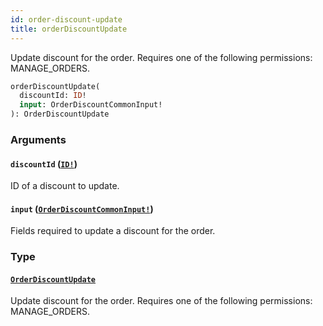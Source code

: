 ```yaml
---
id: order-discount-update
title: orderDiscountUpdate
---
```


Update discount for the order. Requires one of the following permissions: MANAGE_ORDERS.

```graphql
orderDiscountUpdate(
  discountId: ID!
  input: OrderDiscountCommonInput!
): OrderDiscountUpdate

```

### Arguments

#### `discountId` ([`ID!`](../../../developer/api-reference/scalars/id))

ID of a discount to update.

#### `input` ([`OrderDiscountCommonInput!`](../../../developer/api-reference/inputs/order-discount-common-input))

Fields required to update a discount for the order.

### Type

#### [`OrderDiscountUpdate`](../../../developer/api-reference/objects/order-discount-update)

Update discount for the order. Requires one of the following permissions: MANAGE_ORDERS.
